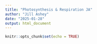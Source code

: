 ```yaml
---
title: "Photosynthesis & Respiration JA"
author: "Jill Ashey"
date: "2025-01-28"
output: html_document
---
```


```r
knitr::opts_chunk$set(echo = TRUE)
```

